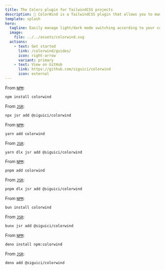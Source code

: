 ```yaml
---
title: The Colors plugin for TailwindCSS projects
description: 🎨 ColorWind is a TailwindCSS plugin that allows you to manage colors when changing themes according to the user's dark mode configuration.
template: splash
hero:
  tagline: Easily manage light/dark mode switching according to your configuration without worrying about color matching.
  image:
    file: ../../assets/colorwind.svg
  actions:
    - text: Get started
      link: /colorwind/guides/
      icon: right-arrow
      variant: primary
    - text: View on GitHub
      link: https://github.com/siguici/colorwind
      icon: external
---
```



<Tabs>
  <TabItem label="npm">

  From [`NPM`](https://npmjs.com/package/colorwind):

  ```bash
  npm install colorwind
  ```

  From [`JSR`](https://jsr.io/@siguici/colorwind):

  ```bash
  npx jsr add @siguici/colorwind
  ```

  </TabItem>
  <TabItem label="Yarn">

  From [`NPM`](https://npmjs.com/package/colorwind):

  ```bash
  yarn add colorwind
  ```

  From [`JSR`](https://jsr.io/@siguici/colorwind):

  ```bash
  yarn dlx jsr add @siguici/colorwind
  ```

  </TabItem>
  <TabItem label="pnpm">

  From [`NPM`](https://npmjs.com/package/colorwind):

  ```bash
  pnpm add colorwind
  ```

  From [`JSR`](https://jsr.io/@siguici/colorwind):

  ```bash
  pnpm dlx jsr add @siguici/colorwind
  ```

  </TabItem>
  <TabItem label="Bun">

  From [`NPM`](https://npmjs.com/package/colorwind):

  ```bash
  bun install colorwind
  ```

  From [`JSR`](https://jsr.io/@siguici/colorwind):

  ```bash
  bunx jsr add @siguici/colorwind
  ```

  </TabItem>
  <TabItem label="Deno">

  From [`NPM`](https://npmjs.com/package/colorwind):

  ```bash
  deno install npm:colorwind
  ```

  From [`JSR`](https://jsr.io/@siguici/colorwind):

  ```bash
  deno add @siguici/colorwind
  ```

  </TabItem>
</Tabs>
